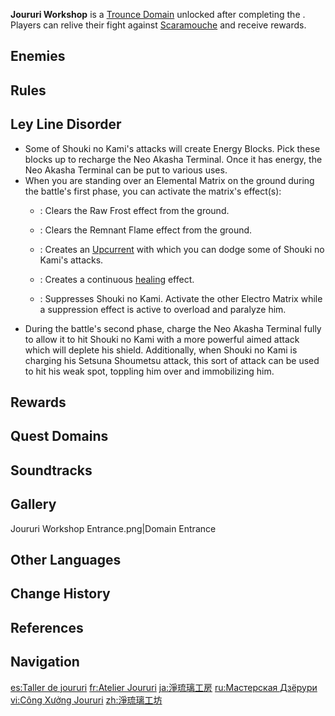 {{Domain Infobox
|image        = Domain Joururi Workshop.png
|type         = Trounce
|description  = The secret workshop hidden in the forest cavern revealed its entrance upon being struck with immense force. The seeds of "surpassing" are sprouting within, and are about to burst forth from the earth...
|region       = Sumeru
|area         = Avidya Forest
|subarea      = Chinvat Ravine
|requiredAR   = 35/40/45/50
|recLevel     = 60/70/80/90
|drops        = Puppet Strings,Mirror of Mushin,Daka's Bell
}}
{{Description|The obsession with godhood has burst like a bubble, disappearing like a daydream.<br>And yet when you step into the secret workshop beneath that breach, the memories of your battle against [[Shouki no Kami]] reemerge in your mind, fresh as the morning dew.<br>Such a recollection does not need the use of the [[Akasha]] to reproduce perfectly.|Memories: Lucent Altar of the Everlasting}}
'''Joururi Workshop''' is a [[Trounce Domain]] unlocked after completing the {{Quest|Where the Boat of Consciousness Lies}}. Players can relive their fight against [[Scaramouche]] and receive rewards.

==Enemies==
{{Card|Everlasting Lord of Arcane Wisdom|type=Enemy|show_caption=1}}

==Rules==
{{Transclude|Domain|trouncerule|section=1}}

==Ley Line Disorder==
* Some of Shouki no Kami's attacks will create Energy Blocks. Pick these blocks up to recharge the Neo Akasha Terminal. Once it has energy, the Neo Akasha Terminal can be put to various uses.
* When you are standing over an Elemental Matrix on the ground during the battle's first phase, you can activate the matrix's effect(s):
** {{Pyro}}: Clears the Raw Frost effect from the ground.
** {{Cryo}}: Clears the Remnant Flame effect from the ground.
** {{Anemo}}: Creates an [[Upcurrent]] with which you can dodge some of Shouki no Kami's attacks.
** {{Hydro}}: Creates a continuous [[healing]] effect.
** {{Electro}}: Suppresses Shouki no Kami. Activate the other Electro Matrix while a suppression effect is active to overload and paralyze him.
* During the battle's second phase, charge the Neo Akasha Terminal fully to allow it to hit Shouki no Kami with a more powerful aimed attack which will deplete his shield. Additionally, when Shouki no Kami is charging his Setsuna Shoumetsu attack, this sort of attack can be used to hit his weak spot, toppling him over and immobilizing him.

==Rewards==
{{Weekly Boss Rewards
|exclusive=Puppet Strings,Mirror of Mushin,Daka's Bell
|billet=Midlander
|gem=Vajrada Amethyst,Vayuda Turquoise,Varunada Lazurite
}}

==Quest Domains==
{{Quest Domains}}

==Soundtracks==
{{Soundtracks by Category Table|type=domain}}

==Gallery==
<gallery>
Joururi Workshop Entrance.png|Domain Entrance
</gallery>

==Other Languages==
{{Other Languages
|1_en     = Joururi Workshop
|1_zhs    = 净琉璃工坊
|1_zhs_rm = Jìngliúlí Gōngfáng
|1_zht    = 淨琉璃工坊
|1_zht_rm = Jìngliúlí Gōngfāng
|1_zh_tl  = {{w|Jōruri (music)|Joururi}} Workshop
|1_ja     = 淨琉璃工房
|1_ja_rm  = Joururi Koubou
|1_ja_tl  = Joururi Workshop
|1_ko     = 조루리 공방
|1_ko_tl  = Joururi Workshop
|1_es     = Taller de joururi
|1_es_tl  = Joururi Workshop
|1_fr     = Atelier Joururi
|1_fr_tl  = Joururi Workshop
|1_ru     = Мастерская Дзёрури
|1_ru_tl  = Joururi Workshop
|1_th     = โรงงาน Joururi
|1_th_rm  = Rong-ngan Joururi
|1_th_tl  = 
|1_vi     = Công Xưởng Joururi
|1_vi_tl  = Joururi Workshop
|1_de     = Joururi-Werkstatt
|1_de_tl  = Joururi Workshop
|1_id     = Joururi Workshop
|1_pt     = Oficina Joururi
|1_pt_tl  = 
|1_tr     = Joururi Atölyesi
|1_tr_tl  = Joururi Workshop
|1_it     = Bottega di Joururi
|1_it_tl  = Joururi Workshop
|2_zhja_note = {{lang|zh=七葉|ja=七葉|zh_rm=Qīyè|ja_rm=Shichiyou|sort=zh,ja}} is an alias of {{w|sal tree}} in Buddhist mythology, which the Buddha sat under for three months before his death. The term is also part of the boss' title. See [[Everlasting Lord of Arcane Wisdom#cite_note-1_zhja-2|Everlasting Lord of Arcane Wisdom/Other Languages]] for more information.<br>{{lang|zh=中尊|ja=中尊|zh_rm=Zhōngzūn|ja_rm=Chuuson|sort=zh,ja}} is a term referring to Buddha statues placed at the center of a temple for worship.<br>{{zh|琉璃坛|Liúlí Tán}} refers to a Buddhist altar built with {{zh|琉璃|Liúlí}},<ref>Baike Baidu: [https://baike.baidu.com/item/琉璃壇/1552117 琉璃坛]</ref> one of the Buddhist Seven Treasures known as Vaidurya, alternately translated as aquamarine or lapis lazuli<ref>Wisdom Lib: [https://www.wisdomlib.org/definition/vaidurya#buddhism Vaidurya]</ref>.
|2_en     = Memories: Lucent Altar of the Everlasting
|2_zhs    = 追忆: 七叶中尊琉璃坛
|2_zhs_rm = Zhuīyì: Qīyè Zhōngzūn Liúlí Tán
|2_zht    = 追憶: 七葉中尊琉璃壇
|2_zht_rm = Zhuīyì: Qīyè Zhōngzūn Liúlí Tán
|2_zh_tl  = Memories: Everlasting Buddha of Worship Upon the Lapis Altar
|2_ja     = 追憶: 七葉中尊琉璃壇
|2_ja_rm  = Tsuioku: Shichiyou Chuuson Ruri-dan{{Assumed}}
|2_ja_tl  = Memories: Everlasting Buddha of Worship Upon the Lapis Altar
|2_ko     = 추억: 칠엽 중존의 유리단
|2_ko_tl  = 
|2_es     = Reminiscencia: Altar vidriado de la eternidad
|2_es_tl  = Reminiscence: Glazed Altar of Eternity
|2_fr     = Réminiscence : Autel lumineux de l'éternel
|2_fr_tl  = Reminiscence: Luminous Altar of the Everlasting
|2_ru     = Воспоминания: Сияющий алтарь вечности
|2_ru_tl  = 
|2_th     = ทบทวนความจำ: แท่นบูชากระจกเจ็ดภพแสง
|2_th_rm  = 
|2_th_tl  = 
|2_vi     = Hồi Ức: Bất Diệt Lưu Ly Đàn
|2_vi_tl  = Reminiscence: Everlasting Lapis Altar
|2_de     = Erinnerungen: Glänzender Altar der Unvergänglichkeit
|2_de_tl  = Memories: Lucent Altar of the Everlasting
|2_id     = Kenangan: Altar Terang Tak Berkesudahan
|2_id_tl  = 
|2_pt     = Memórias: O Reluzente Eterno
|2_pt_tl  = 
|2_tr     = Hatıralar: Ebedi Aydınlık Sunağı
|2_tr_tl  = 
|2_it     = Memorie: Altare lucente degli immortali
|2_it_tl  = 
}}

==Change History==
{{Change History|3.2}}

==References==
{{Reflist}}

==Navigation==
{{Domain Navbox|Permanent}}

[[es:Taller de joururi]]
[[fr:Atelier Joururi]]
[[ja:淨琉璃工房]]
[[ru:Мастерская Дзёрури]]
[[vi:Công Xưởng Joururi]]
[[zh:淨琉璃工坊]]